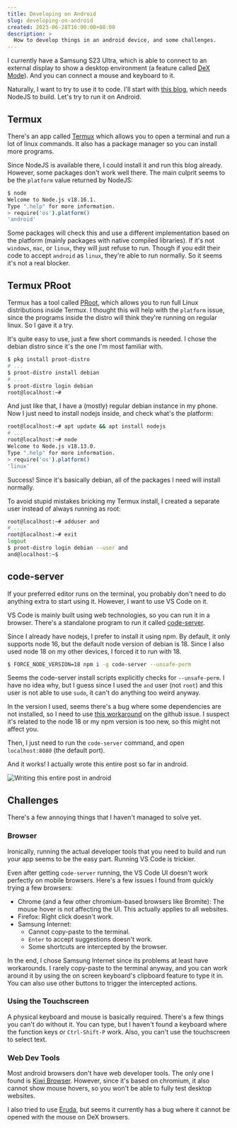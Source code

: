 ```yaml
---
title: Developing on Android
slug: developing-on-android
created: 2023-06-28T16:00:00+08:00
description: >
  How to develop things in an android device, and some challenges.
---
```


<script>import postInAndroid from './post-in-android.jpg';</script>

I currently have a Samsung S23 Ultra,
which is able to connect to an external display to show a desktop environment
(a feature called [DeX Mode](https://www.samsung.com/us/apps/dex/)).
And you can connect a mouse and keyboard to it.

Naturally, I want to try to use it to code. I'll start with [this blog](https://github.com/ishamf/site), which needs NodeJS to build. Let's try to run it on Android.

## Termux

There's an app called [Termux](https://termux.dev/) which allows you to open a terminal and run a lot of linux commands. It also has a package manager so you can install more programs.

Since NodeJS is available there, I could install it and run this blog already. However, some packages don't work well there. The main culprit seems to be the `platform` value returned by NodeJS:

```sh
$ node
Welcome to Node.js v18.16.1.
Type ".help" for more information.
> require('os').platform()
'android'
```

Some packages will check this and use a different implementation based on the platform (mainly packages with native compiled libraries).
If it's not `windows`, `mac`, or `linux`, they will just refuse to run. Though if you edit their code to accept `android` as `linux`, they're able to run normally.
So it seems it's not a real blocker.

## Termux PRoot

Termux has a tool called [PRoot](https://wiki.termux.com/wiki/PRoot), which allows you to run full Linux distributions inside Termux.
I thought this will help with the `platform` issue, since the programs inside the distro will think they're running on regular linux.
So I gave it a try.

It's quite easy to use, just a few short commands is needed. I chose the debian distro since it's the one I'm most familiar with.

```sh
$ pkg install proot-distro
# ...
$ proot-distro install debian
# ...
$ proot-distro login debian
root@localhost:~#
```

And just like that, I have a (mostly) regular debian instance in my phone. Now I just need to install nodejs inside, and check what's the platform:

```sh
root@localhost:~# apt update && apt install nodejs
# ...
root@localhost:~# node
Welcome to Node.js v18.13.0.
Type ".help" for more information.
> require('os').platform()
'linux'
```

Success! Since it's basically debian, all of the packages I need will install normally.

To avoid stupid mistakes bricking my Termux install, I created a separate user instead of always running as root:

```sh
root@localhost:~# adduser and
# ...
root@localhost:~# exit
logout
$ proot-distro login debian --user and
and@localhost:~$
```

## code-server

If your preferred editor runs on the terminal, you probably don't need to do anything extra to start using it.
However, I want to use VS Code on it.

VS Code is mainly built using web technologies, so you can run it in a browser. There's a standalone program to run it called [code-server](https://github.com/coder/code-server).

Since I already have nodejs, I prefer to install it using npm. By default, it only supports node 16, but the default node version of debian is 18. Since I also used node 18 on my other devices, I forced it to run with 18.

```sh
$ FORCE_NODE_VERSION=18 npm i -g code-server --unsafe-perm
```

Seems the code-server install scripts explicitly checks for `--unsafe-perm`.
I have no idea why, but I guess since I used the `and` user (not `root`) and this user is not able to use `sudo`, it can't do anything too weird anyway.

In the version I used, seems there's a bug where some dependencies are not installed, so I need to use [this workaround](https://github.com/coder/code-server/issues/5530#issuecomment-1235752382)
on the github issue. I suspect it's related to the node 18 or my npm version is too new, so this might not affect you.

Then, I just need to run the `code-server` command, and open `localhost:8080` (the default port).

And it works! I actually wrote this entire post so far in android.

![Writing this entire post in android]({postInAndroid})

## Challenges

There's a few annoying things that I haven't managed to solve yet.

### Browser

Ironically, running the actual developer tools that you need to build and run your app seems to be the easy part. Running VS Code is trickier.

Even after getting `code-server` running, the VS Code UI doesn't work perfectly on mobile browsers. Here's a few issues I found from quickly trying a few browsers:

- Chrome (and a few other chromium-based browsers like Bromite): The mouse hover is not affecting the UI. This actually applies to all websites.
- Firefox: Right click doesn't work.
- Samsung Internet:
  - Cannot copy-paste to the terminal.
  - `Enter` to accept suggestions doesn't work.
  - Some shortcuts are intercepted by the browser.

In the end, I chose Samsung Internet since its problems at least have workarounds.
I rarely copy-paste to the terminal anyway,
and you can work around it by using the on screen keyboard's clipboard feature to type it in.
You can also use other buttons to trigger the intercepted actions.

### Using the Touchscreen

A physical keyboard and mouse is basically required. There's a few things you can't do without it. You can type, but I haven't found a keyboard where the function keys or `Ctrl-Shift-P` work. Also, you can't use the touchscreen to select text.

### Web Dev Tools

Most android browsers don't have web developer tools. The only one I found is [Kiwi Browser](https://github.com/kiwibrowser/src.next).
However, since it's based on chromium, it also cannot show mouse hovers, so you won't be able to fully test desktop websites.

I also tried to use [Eruda](https://github.com/liriliri/eruda), but seems it currently has a bug where it cannot be opened with the mouse on DeX browsers.
